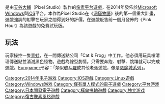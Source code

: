 {{unreferenced|time=2016-09-07T11:34:31+00:00}}

{{NoteTA
| G1 = Games
}}

{{Vgname|爆破青蛙卡羅|en=Kero Blaster}}是由[[天谷大輔|天谷大輔]]（Pixel Studio）製作的[[像素|像素]][[平台遊戲|平台遊戲]]，在2014年發佈於[[Microsoft_Windows|Microsoft Windows]]與[[iOS|iOS]]平台。本作為Pixel Studio在《[[洞窟物語|洞窟物語]]》後的第一個重大計畫，遊戲強調的射擊在玩家之間得到好的評價。在遊戲販售前一個月發佈的《Pink Hour》為該遊戲的免費試玩版。

== 玩法 ==

玩家操控一隻[[青蛙|青蛙]]，在一間傳送點公司「Cat & Frog」中工作。他必須用玩具槍清理傳送點並消滅黑色怪物。遊戲為線型劇情，只需要奔跑、射擊、跳躍就可以完成遊戲。[[Eurogamer|Eurogamer]]形容：「類似[[魂斗羅|魂斗羅]]或其他老派遊戲，像是[[惡魔城系列|惡魔城系列]]」。

{{DEFAULTSORT:Kero Blaster}}
[[Category:2014年电子游戏|Category:2014年电子游戏]]
[[Category:IOS遊戲|Category:IOS遊戲]]
[[Category:Linux遊戲|Category:Linux遊戲]]
[[Category:Windows游戏|Category:Windows游戏]]
[[Category:僅有單人模式的電子遊戲|Category:僅有單人模式的電子遊戲]]
[[Category:平台游戏|Category:平台游戏]]
[[Category:日本開發電子遊戲|Category:日本開發電子遊戲]]
[[Category:橫向捲軸遊戲|Category:橫向捲軸遊戲]]
[[Category:独立游戏|Category:独立游戏]]
[[Category:復古像素風格遊戲|Category:復古像素風格遊戲]]

{{平台游戏小作品}}